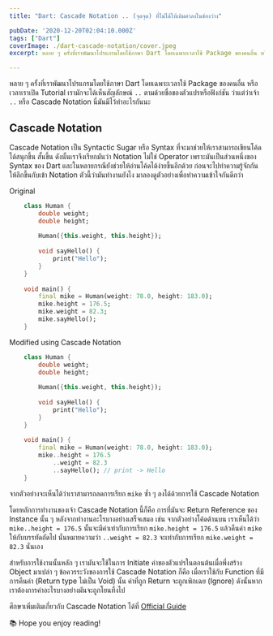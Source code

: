 ```yaml
---
title: "Dart: Cascade Notation .. (จุดจุด) ที่ไม่ได้ให้เติมคำลงในช่องว่าง"

pubDate: '2020-12-20T02:04:10.000Z'
tags: ["Dart"]
coverImage: ./dart-cascade-notation/cover.jpeg
excerpt: หลาย ๆ ครั้งที่เราพัฒนาโปรแกรมโดยใช้ภาษา Dart โดยเฉพาะเวลาใช้ Package ของคนอื่น หรือเวลาเราเปิด Tutorial เรามักจะได้เห็นสัญลักษณ์ .. ตามด้วยชื่อของตัวแปรหรือฟังก์ชัน ว่าแต่ว่าเจ้า .. หรือ Cascade Notation นี่มันมีไว้ทำอะไรกันนะ

---
```



หลาย ๆ ครั้งที่เราพัฒนาโปรแกรมโดยใช้ภาษา Dart โดยเฉพาะเวลาใช้ Package ของคนอื่น หรือเวลาเราเปิด Tutorial เรามักจะได้เห็นสัญลักษณ์ `..` ตามด้วยชื่อของตัวแปรหรือฟังก์ชัน ว่าแต่ว่าเจ้า `..` หรือ Cascade Notation นี่มันมีไว้ทำอะไรกันนะ

## Cascade Notation

Cascade Notation เป็น Syntactic Sugar หรือ Syntax ที่จะมาช่วยให้เราสามารถเขียนโค้ดได้สนุกขึ้น สั้นขึ้น ดังนั้นเราจึงเรียกมันว่า Notation ไม่ใช่ Operator เพราะมันเป็นส่วนหนึ่งของ Syntax ของ Dart และในหลายกรณียังช่วยให้อ่านโค้ดได้ง่ายขึ้นอีกด้วย ก่อนจะไปทำความรู้จักกันให้ลึกขึ้นกับเข้า Notation ตัวนี้ว่ามันทำงานยังไง มาลองดูตัวอย่างเพื่อทำความเข้าใจกันดีกว่า

Original
```dart
    class Human {
    	double weight;
        double height;
        
        Human({this.weight, this.height});
        
        void sayHello() {
        	print("Hello");
        }
    }
    
    void main() {
    	final mike = Human(weight: 78.0, height: 183.0);
        mike.height = 176.5;
        mike.weight = 82.3;
        mike.sayHello();
    }
```

Modified using Cascade Notation

```dart
    class Human {
    	double weight;
        double height;
        
        Human({this.weight, this.height});
        
        void sayHello() {
        	print("Hello");
        }
    }
    
    void main() {
    	final mike = Human(weight: 78.0, height: 183.0);
        mike..height = 176.5
        	..weight = 82.3
            ..sayHello(); // print -> Hello
    }
```

จากตัวอย่างจะเห็นได้ว่าเราสามารถลดการเรียก `mike` ซ้ำ ๆ ลงได้ด้วยการใช้ Cascade Notation

โดยหลักการทำงานของเจ้า Cascade Notation นี้ก็คือ การที่มันจะ Return Reference ของ Instance นั้น ๆ หลังจากทำงานอะไรบางอย่างเสร็จเสมอ เช่น จากตัวอย่างโค้ดด้านบน เราเห็นได้ว่า `mike..height = 176.5` นั้นจะมีค่าเท่ากับการเรียก `mike.height = 176.5` แล้วคืนค่า `mike` ให้กับบรรทัดถัดไป นั่นหมายความว่า `..weight = 82.3` จะเท่ากับการเรียก `mike.weight = 82.3` นั่นเอง

สำหรับการใช้งานนั้นหลัก ๆ เรามันจะใช้ในการ Initiate ค่าของตัวแปรในตอนต้นเมื่อพึ่งสร้าง Object มาเปล่า ๆ ข้อควรระวังของการใช้ Cascade Notation ก็คือ เมื่อเราใช้กับ Function ที่มีการคืนค่า (Return type ไม่เป็น Void) นั้น ค่าที่ถูก Return จะถูกเพิกเฉย (Ignore) ดังนั้นหากเราต้องการค่าอะไรบางอย่างมันจะถูกโยนทิ้งไป

ศึกษาเพิ่มเติมเกี่ยวกับ Cascade Notation ได้ที่ [Official Guide](https://dart.dev/guides/language/language-tour#cascade-notation-)

<Callout type="tip" title="Thanks for reading">
  📚 Hope you enjoy reading!
</Callout>

